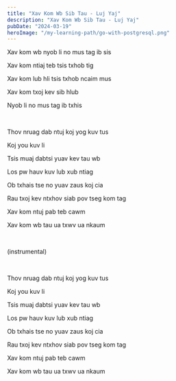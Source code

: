 ```yaml
---
title: "Xav Kom Wb Sib Tau - Luj Yaj"
description: "Xav Kom Wb Sib Tau - Luj Yaj"
pubDate: "2024-03-19"
heroImage: "/my-learning-path/go-with-postgresql.png"
---
```


Xav kom wb nyob li no mus tag ib sis

Xav kom ntiaj teb tsis txhob tig

Xav kom lub hli tsis txhob ncaim mus

Xav kom txoj kev sib hlub

Nyob li no mus tag ib txhis

<br />

Thov nruag dab ntuj koj yog kuv tus

Koj you kuv li

Tsis muaj dabtsi yuav kev tau wb

Los pw hauv kuv lub xub ntiag

Ob txhais tse no yuav zaus koj cia

Rau txoj kev ntxhov siab pov tseg kom tag

Xav kom ntuj pab teb cawm

Xav kom wb tau ua txwv ua nkaum

<br />

(instrumental)

<br />

Thov nruag dab ntuj koj yog kuv tus

Koj you kuv li

Tsis muaj dabtsi yuav kev tau wb

Los pw hauv kuv lub xub ntiag

Ob txhais tse no yuav zaus koj cia

Rau txoj kev ntxhov siab pov tseg kom tag

Xav kom ntuj pab teb cawm

Xav kom wb tau ua txwv ua nkaum
